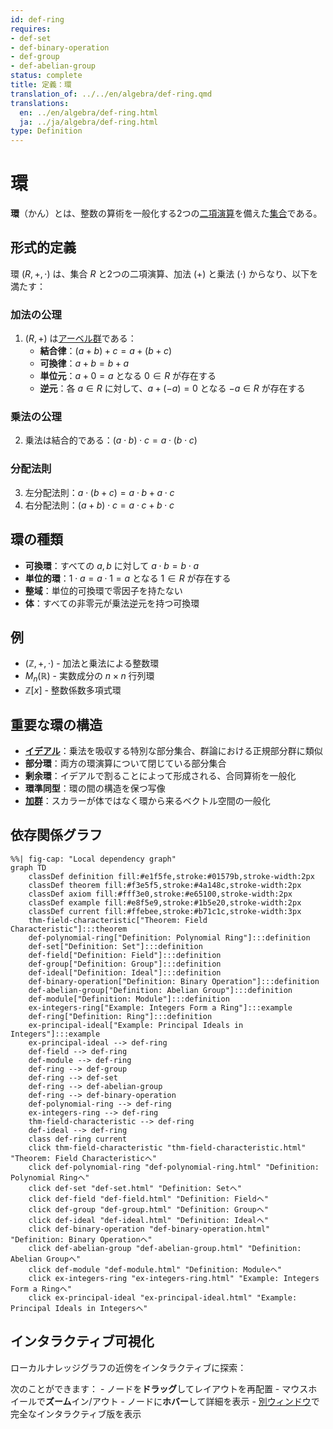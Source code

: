 ```yaml
---
id: def-ring
requires:
- def-set
- def-binary-operation
- def-group
- def-abelian-group
status: complete
title: 定義：環
translation_of: ../../en/algebra/def-ring.qmd
translations:
  en: ../en/algebra/def-ring.html
  ja: ../ja/algebra/def-ring.html
type: Definition
---
```


# 環 {#def-ring}

**環**（かん）とは、整数の算術を一般化する2つの[二項演算](def-binary-operation.qmd)を備えた[集合](../logic-set-theory/def-set.qmd)である。

## 形式的定義

環 $(R, +, \cdot)$ は、集合 $R$ と2つの二項演算、加法 $(+)$ と乗法 $(\cdot)$ からなり、以下を満たす：

### 加法の公理
1. $(R, +)$ は[アーベル群](def-abelian-group.qmd)である：
   - **結合律**：$(a + b) + c = a + (b + c)$
   - **可換律**：$a + b = b + a$
   - **単位元**：$a + 0 = a$ となる $0 \in R$ が存在する
   - **逆元**：各 $a \in R$ に対して、$a + (-a) = 0$ となる $-a \in R$ が存在する

### 乗法の公理
2. 乗法は結合的である：$(a \cdot b) \cdot c = a \cdot (b \cdot c)$

### 分配法則
3. 左分配法則：$a \cdot (b + c) = a \cdot b + a \cdot c$
4. 右分配法則：$(a + b) \cdot c = a \cdot c + b \cdot c$

## 環の種類

- **可換環**：すべての $a, b$ に対して $a \cdot b = b \cdot a$
- **単位的環**：$1 \cdot a = a \cdot 1 = a$ となる $1 \in R$ が存在する
- **整域**：単位的可換環で零因子を持たない
- **体**：すべての非零元が乗法逆元を持つ可換環

## 例

- $(\mathbb{Z}, +, \cdot)$ - 加法と乗法による整数環
- $M_n(\mathbb{R})$ - 実数成分の $n \times n$ 行列環
- $\mathbb{Z}[x]$ - 整数係数多項式環

## 重要な環の構造

- **[イデアル](def-ideal.qmd)**：乗法を吸収する特別な部分集合、群論における正規部分群に類似
- **部分環**：両方の環演算について閉じている部分集合
- **剰余環**：イデアルで割ることによって形成される、合同算術を一般化
- **環準同型**：環の間の構造を保つ写像
- **[加群](def-module.qmd)**：スカラーが体ではなく環から来るベクトル空間の一般化

## 依存関係グラフ

```mermaid
%%| fig-cap: "Local dependency graph"
graph TD
    classDef definition fill:#e1f5fe,stroke:#01579b,stroke-width:2px
    classDef theorem fill:#f3e5f5,stroke:#4a148c,stroke-width:2px
    classDef axiom fill:#fff3e0,stroke:#e65100,stroke-width:2px
    classDef example fill:#e8f5e9,stroke:#1b5e20,stroke-width:2px
    classDef current fill:#ffebee,stroke:#b71c1c,stroke-width:3px
    thm-field-characteristic["Theorem: Field Characteristic"]:::theorem
    def-polynomial-ring["Definition: Polynomial Ring"]:::definition
    def-set["Definition: Set"]:::definition
    def-field["Definition: Field"]:::definition
    def-group["Definition: Group"]:::definition
    def-ideal["Definition: Ideal"]:::definition
    def-binary-operation["Definition: Binary Operation"]:::definition
    def-abelian-group["Definition: Abelian Group"]:::definition
    def-module["Definition: Module"]:::definition
    ex-integers-ring["Example: Integers Form a Ring"]:::example
    def-ring["Definition: Ring"]:::definition
    ex-principal-ideal["Example: Principal Ideals in Integers"]:::example
    ex-principal-ideal --> def-ring
    def-field --> def-ring
    def-module --> def-ring
    def-ring --> def-group
    def-ring --> def-set
    def-ring --> def-abelian-group
    def-ring --> def-binary-operation
    def-polynomial-ring --> def-ring
    ex-integers-ring --> def-ring
    thm-field-characteristic --> def-ring
    def-ideal --> def-ring
    class def-ring current
    click thm-field-characteristic "thm-field-characteristic.html" "Theorem: Field Characteristicへ"
    click def-polynomial-ring "def-polynomial-ring.html" "Definition: Polynomial Ringへ"
    click def-set "def-set.html" "Definition: Setへ"
    click def-field "def-field.html" "Definition: Fieldへ"
    click def-group "def-group.html" "Definition: Groupへ"
    click def-ideal "def-ideal.html" "Definition: Idealへ"
    click def-binary-operation "def-binary-operation.html" "Definition: Binary Operationへ"
    click def-abelian-group "def-abelian-group.html" "Definition: Abelian Groupへ"
    click def-module "def-module.html" "Definition: Moduleへ"
    click ex-integers-ring "ex-integers-ring.html" "Example: Integers Form a Ringへ"
    click ex-principal-ideal "ex-principal-ideal.html" "Example: Principal Ideals in Integersへ"
```

## インタラクティブ可視化

ローカルナレッジグラフの近傍をインタラクティブに探索：

::: {.graph-viz data-id="def-ring" data-width="700" data-height="500"}
:::

次のことができます：
- ノードを**ドラッグ**してレイアウトを再配置
- マウスホイールで**ズーム**イン/アウト
- ノードに**ホバー**して詳細を表示
- [別ウィンドウ](../../output/interactive/def-ring.html){target="_blank"}で完全なインタラクティブ版を表示
